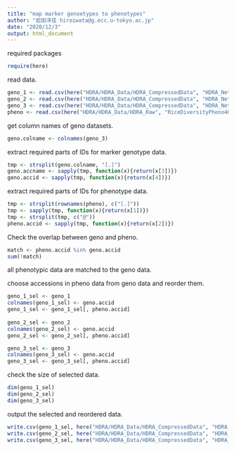 ```yaml
---
title: "map marker genoetypes to phenotypes"
author: "岩田洋佳 hiroiwata@g.ecc.u-tokyo.ac.jp"
date: "2020/12/3"
output: html_document
---
```


required packages
```r
require(here)
```

read data.
```r
geno_1 <- read.csv(here("HDRA/HDRA_Data/HDRA_CompressedData", "HDRA_Net_1_CompressedData.csv"))
geno_2 <- read.csv(here("HDRA/HDRA_Data/HDRA_CompressedData", "HDRA_Net_2_CompressedData.csv"))
geno_3 <- read.csv(here("HDRA/HDRA_Data/HDRA_CompressedData", "HDRA_Net_3_CompressedData.csv"))
pheno <- read.csv(here("HDRA/HDRA_Data/HDRA_Raw", "RiceDiversityPheno4GWASGS.csv"), row.names = 1)
```

get column names of geno datasets.
```r
geno.colname <- colnames(geno_3)
```

extract required parts of IDs for marker genotype data.
```r
tmp <- strsplit(geno.colname, "[.]")
geno.accname <- sapply(tmp, function(x){return(x[3])})
geno.accid <- sapply(tmp, function(x){return(x[4])})
```

extract required parts of IDs for phenotype data.
```r
tmp <- strsplit(rownames(pheno), c("[.]"))
tmp <- sapply(tmp, function(x){return(x[1])})
tmp <- strsplit(tmp, c("@"))
pheno.accid <- sapply(tmp, function(x){return(x[2])})
```

Check the overlap between geno and pheno.
```r
match <- pheno.accid %in% geno.accid
sum(!match)
```
all phenotypic data are matched to the geno data.

choose accessions in pheno data from geno data and reorder them.
```r
geno_1_sel <- geno_1
colnames(geno_1_sel) <- geno.accid
geno_1_sel <- geno_1_sel[, pheno.accid]
 
geno_2_sel <- geno_2
colnames(geno_2_sel) <- geno.accid
geno_2_sel <- geno_2_sel[, pheno.accid]

geno_3_sel <- geno_3
colnames(geno_3_sel) <- geno.accid
geno_3_sel <- geno_3_sel[, pheno.accid]
```

check the size of selected data.
```r
dim(geno_1_sel)
dim(geno_2_sel)
dim(geno_3_sel)
```

output the selected and reordered data.
```r
write.csv(geno_1_sel, here("HDRA/HDRA_Data/HDRA_CompressedData", "HDRA_Net_1_CompressedData_Pheno.csv"), quote = F)
write.csv(geno_2_sel, here("HDRA/HDRA_Data/HDRA_CompressedData", "HDRA_Net_2_CompressedData_Pheno.csv"), quote = F)
write.csv(geno_3_sel, here("HDRA/HDRA_Data/HDRA_CompressedData", "HDRA_Net_3_CompressedData_Pheno.csv"), quote = F)
```

